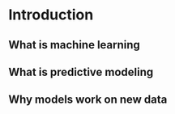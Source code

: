 # Introduction

## What is machine learning
## What is predictive modeling
## Why models work on new data

